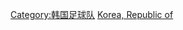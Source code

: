 {{Commonscat|Association football clubs of South Korea}}

[[Category:韩国足球队|Category:韩国足球队]]
[[Category:各國足球會|Korea, Republic of]]